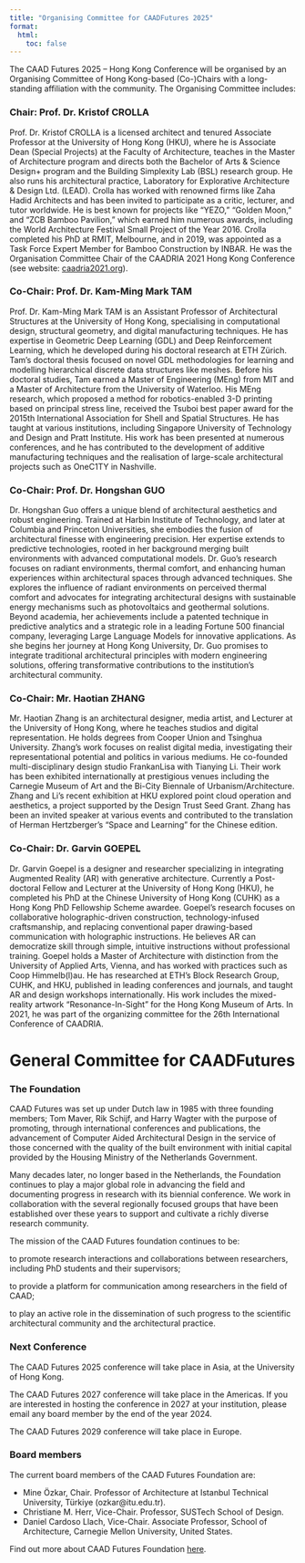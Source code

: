 ```yaml
---
title: "Organising Committee for CAADFutures 2025"
format:
  html:
    toc: false
---
```


The CAAD Futures 2025 – Hong Kong Conference will be organised by an Organising Committee of Hong Kong-based (Co-)Chairs with a long-standing affiliation with the community. The Organising Committee includes:

### Chair: Prof. Dr. Kristof CROLLA
Prof. Dr. Kristof CROLLA is a licensed architect and tenured Associate Professor at the University of Hong Kong (HKU), where he is Associate Dean (Special Projects) at the Faculty of Architecture, teaches in the Master of Architecture program and directs both the Bachelor of Arts & Science Design+ program and the Building Simplexity Lab (BSL) research group. He also runs his architectural practice, Laboratory for Explorative Architecture & Design Ltd. (LEAD). Crolla has worked with renowned firms like Zaha Hadid Architects and has been invited to participate as a critic, lecturer, and tutor worldwide. He is best known for projects like "YEZO," "Golden Moon," and "ZCB Bamboo Pavilion," which earned him numerous awards, including the World Architecture Festival Small Project of the Year 2016. Crolla completed his PhD at RMIT, Melbourne, and in 2019, was appointed as a Task Force Expert Member for Bamboo Construction by INBAR. He was the Organisation Committee Chair of the CAADRIA 2021 Hong Kong Conference (see website: [caadria2021.org](https://caadria2021.org/)).

### Co-Chair: Prof. Dr. Kam-Ming Mark TAM
Prof. Dr. Kam-Ming Mark TAM is an Assistant Professor of Architectural Structures at the University of Hong Kong, specialising in computational design, structural geometry, and digital manufacturing techniques. He has expertise in Geometric Deep Learning (GDL) and Deep Reinforcement Learning, which he developed during his doctoral research at ETH Zürich. Tam’s doctoral thesis focused on novel GDL methodologies for learning and modelling hierarchical discrete data structures like meshes. Before his doctoral studies, Tam earned a Master of Engineering (MEng) from MIT and a Master of Architecture from the University of Waterloo. His MEng research, which proposed a method for robotics-enabled 3-D printing based on principal stress line, received the Tsuboi best paper award for the 2015th International Association for Shell and Spatial Structures. He has taught at various institutions, including Singapore University of Technology and Design and Pratt Institute. His work has been presented at numerous conferences, and he has contributed to the development of additive manufacturing techniques and the realisation of large-scale architectural projects such as OneC1TY in Nashville.

### Co-Chair: Prof. Dr. Hongshan GUO
Dr. Hongshan Guo offers a unique blend of architectural aesthetics and robust engineering. Trained at Harbin Institute of Technology, and later at Columbia and Princeton Universities, she embodies the fusion of architectural finesse with engineering precision. Her expertise extends to predictive technologies, rooted in her background merging built environments with advanced computational models. Dr. Guo’s research focuses on radiant environments, thermal comfort, and enhancing human experiences within architectural spaces through advanced techniques. She explores the influence of radiant environments on perceived thermal comfort and advocates for integrating architectural designs with sustainable energy mechanisms such as photovoltaics and geothermal solutions. Beyond academia, her achievements include a patented technique in predictive analytics and a strategic role in a leading Fortune 500 financial company, leveraging Large Language Models for innovative applications. As she begins her journey at Hong Kong University, Dr. Guo promises to integrate traditional architectural principles with modern engineering solutions, offering transformative contributions to the institution's architectural community.

### Co-Chair: Mr. Haotian ZHANG
Mr. Haotian Zhang is an architectural designer, media artist, and Lecturer at the University of Hong Kong, where he teaches studios and digital representation. He holds degrees from Cooper Union and Tsinghua University. Zhang's work focuses on realist digital media, investigating their representational potential and politics in various mediums. He co-founded multi-disciplinary design studio FrankanLisa with Tianying Li. Their work has been exhibited internationally at prestigious venues including the Carnegie Museum of Art and the Bi-City Biennale of Urbanism/Architecture. Zhang and Li's recent exhibition at HKU explored point cloud operation and aesthetics, a project supported by the Design Trust Seed Grant. Zhang has been an invited speaker at various events and contributed to the translation of Herman Hertzberger's "Space and Learning" for the Chinese edition.

### Co-Chair: Dr. Garvin GOEPEL
Dr. Garvin Goepel is a designer and researcher specializing in integrating Augmented Reality (AR) with generative architecture. Currently a Post-doctoral Fellow and Lecturer at the University of Hong Kong (HKU), he completed his PhD at the Chinese University of Hong Kong (CUHK) as a Hong Kong PhD Fellowship Scheme awardee. Goepel's research focuses on collaborative holographic-driven construction, technology-infused craftsmanship, and replacing conventional paper drawing-based communication with holographic instructions. He believes AR can democratize skill through simple, intuitive instructions without professional training. Goepel holds a Master of Architecture with distinction from the University of Applied Arts, Vienna, and has worked with practices such as Coop Himmelb(l)au. He has researched at ETH’s Block Research Group, CUHK, and HKU, published in leading conferences and journals, and taught AR and design workshops internationally. His work includes the mixed-reality artwork "Resonance-In-Sight" for the Hong Kong Museum of Arts. In 2021, he was part of the organizing committee for the 26th International Conference of CAADRIA.

# General Committee for CAADFutures

### The Foundation
CAAD Futures was set up under Dutch law in 1985 with three founding members; Tom Maver, Rik Schijf, and Harry Wagter with the purpose of promoting, through international conferences and publications, the advancement of Computer Aided Architectural Design in the service of those concerned with the quality of the built environment with initial capital provided by the Housing Ministry of the Netherlands Government. 

Many decades later, no longer based in the Netherlands, the Foundation continues to play a major global role in advancing the field and documenting progress in research with its biennial conference.  We work in collaboration with the several regionally focused groups that have been established over these years to support and cultivate a richly diverse research community. 

The mission of the CAAD Futures foundation continues to be:

to promote research interactions and collaborations between researchers, including PhD students and their supervisors;

to provide a platform for communication among researchers in the field of CAAD;

to play an active role in the dissemination of such progress to the scientific architectural community and the architectural practice.

### Next Conference
The CAAD Futures 2025 conference will take place in Asia, at the University of Hong Kong. 

The CAAD Futures 2027 conference will take place in the Americas. If you are interested in hosting the conference in 2027 at your institution, please email any board member by the end of the year 2024.

The CAAD Futures 2029 conference will take place in Europe.

### Board members
The current board members of the CAAD Futures Foundation are:

- Mine Özkar, Chair. Professor of Architecture at Istanbul Technical University, Türkiye (ozkar@itu.edu.tr).
- Christiane M. Herr, Vice-Chair. Professor, SUSTech School of Design.
- Daniel Cardoso Llach, Vice-Chair. Associate Professor, School of Architecture, Carnegie Mellon University, United States.  

Find out more about CAAD Futures Foundation [here](https://sites.google.com/unicamp.br/caadfutures/).